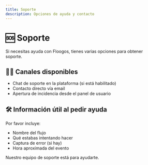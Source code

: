 ```yaml
---
title: Soporte
description: Opciones de ayuda y contacto
---
```



# 🆘 Soporte

Si necesitas ayuda con Floogos, tienes varias opciones para obtener soporte.

## 🧑‍💻 Canales disponibles

- Chat de soporte en la plataforma (si está habilitado)
- Contacto directo vía email
- Apertura de incidencia desde el panel de usuario

## 🛠 Información útil al pedir ayuda

Por favor incluye:
- Nombre del flujo
- Qué estabas intentando hacer
- Captura de error (si hay)
- Hora aproximada del evento

Nuestro equipo de soporte está para ayudarte.